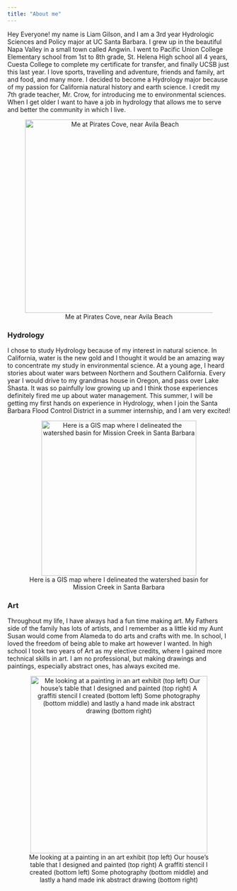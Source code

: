 ```yaml
---
title: "About me"
---
```


Hey Everyone! my name is Liam Gilson, and I am a 3rd year Hydrologic Sciences and Policy major at UC Santa Barbara. I grew up in the beautiful Napa Valley in a small town called Angwin. I went to Pacific Union College Elementary school from 1st to 8th grade, St. Helena High school all 4 years, Cuesta College to complete my certificate for transfer, and finally UCSB just this last year. I love sports, travelling and adventure, friends and family, art and food, and many more. I decided to become a Hydrology major because of my passion for California natural history and earth science. I credit my 7th grade teacher, Mr. Crow, for introducing me to environmental sciences. When I get older I want to have a job in hydrology that allows me to serve and better the community in which I live.

::: {style="text-align: center;"}
![Me at Pirates Cove, near Avila Beach](pics/AboutMePic.PNG){width="436"}
:::

### Hydrology

I chose to study Hydrology because of my interest in natural science. In California, water is the new gold and I thought it would be an amazing way to concentrate my study in environmental science. At a young age, I heard stories about water wars between Northern and Southern California. Every year I would drive to my grandmas house in Oregon, and pass over Lake Shasta. It was so painfully low growing up and I think those experiences definitely fired me up about water management. This summer, I will be getting my first hands on experience in Hydrology, when I join the Santa Barbara Flood Control District in a summer internship, and I am very excited!

::: {style="text-align: center;"}
![Here is a GIS map where I delineated the watershed basin for Mission Creek in Santa Barbara](pics/HydroMap.png){width="350"}
:::

### Art

Throughout my life, I have always had a fun time making art. My Fathers side of the family has lots of artists, and I remember as a little kid my Aunt Susan would come from Alameda to do arts and crafts with me. In school, I loved the freedom of being able to make art however I wanted. In high school I took two years of Art as my elective credits, where I gained more technical skills in art. I am no professional, but making drawings and paintings, especially abstract ones, has always excited me.

::: {style="text-align: center;"}
![Me looking at a painting in an art exhibit (top left) Our house's table that I designed and painted (top right) A graffiti stencil I created (bottom left) Some photography (bottom middle) and lastly a hand made ink abstract drawing (bottom right)](pics/ArtAboutMe.PNG){width="400px"}
:::

